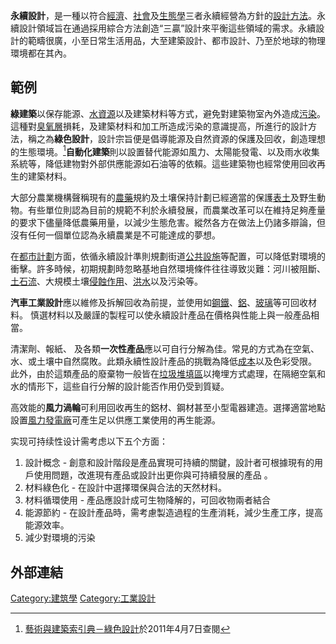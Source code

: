 {{NoteTA
|zh-cn:可持续; zh-hk:可持續; zh-tw:永續;
}}
{{Portal|name=設計|image=Mikalojus Konstantinas Ciurlionis - Initial D - 1908.jpg|size=35}}

'''永續設計'''，是一種以符合[[經濟|經濟]]、[[社會|社會]]及[[生態學|生態學]]三者永續經營為方針的[[設計方法|設計方法]]。永續設計領域旨在通過採用綜合方法創造“三贏”設計來平衡這些領域的需求。永續設計的範疇很廣，小至日常生活用品，大至建築設計、都市設計、乃至於地球的物理環境都在其內。

==範例==
'''綠建築'''以保存能源、[[水資源|水資源]]以及建築材料等方式，避免對建築物室內外造成[[污染|污染]]。這種對[[臭氧層|臭氧層]]損耗，及建築材料和加工所造成污染的意識提高，所進行的設計方法，稱之為'''綠色設計'''，設計宗旨便是倡導能源及自然資源的保護及回收，創造理想的生態環境。<ref>[http://db1x.sinica.edu.tw/caat/caat_rptcaatc.php?_op=?SUBJECT_ID:300180728 藝術與建築索引典－綠色設計]{{dead link|date=2018年3月 |bot=InternetArchiveBot |fix-attempted=yes }}於2011年4月7日查閱</ref>'''自動化建築'''則以設置替代能源如風力、太陽能發電、以及雨水收集系統等，降低建物對外部供應能源如石油等的依賴。這些建築物也經常使用回收再生的建築材料。

大部分農業機構聲稱現有的[[農藥|農藥]]規約及土壤保持計劃已經適當的保護[[表土|表土]]及野生動物。有些單位則認為目前的規範不利於永續發展，而農業改革可以在維持足夠產量的要求下儘量降低農藥用量，以減少生態危害。縱然各方在做法上仍諸多辯論，但沒有任何一個單位認為永續農業是不可能達成的夢想。

在[[都市計劃|都市計劃]]方面，依循永續設計準則規劃街道[[公共設施|公共設施]]等配置，可以降低對環境的衝擊。許多時候，初期規劃時忽略基地自然環境條件往往導致災難：河川被阻斷、[[土石流|土石流]]、大規模土壤[[侵蝕作用|侵蝕作用]]、[[洪水|洪水]]以及污染等。

'''汽車工業設計'''應以維修及拆解回收為前提，並使用如[[鋼鐵|鋼鐵]]、[[鋁|鋁]]、[[玻璃|玻璃]]等可回收材料。 慎選材料以及嚴謹的製程可以使永續設計產品在價格與性能上與一般產品相當。

清潔劑、報紙、 及各類'''一次性產品'''應以可自行分解為佳。常見的方式為在空氣、水、或土壤中自然腐敗。此類永續性設計產品的挑戰為降低[[成本|成本]]以及色彩受限。 此外，由於這類產品的廢棄物一般皆在[[垃圾堆填區|垃圾堆填區]]以掩埋方式處理，在隔絕空氣和水的情形下，這些自行分解的設計能否作用仍受到質疑。

高效能的'''風力渦輪'''可利用回收再生的鋁材、鋼材甚至小型電器建造。選擇適當地點設置[[風力發電廠|風力發電廠]]可產生足以供應工業使用的再生能源。


实现可持续性设计需考虑以下五个方面：

# 設計概念 - 創意和設計階段是產品實現可持續的關鍵，設計者可根據現有的用戶使用問題，改進現有產品或設計出更你與可持續發展的產品 。
# 材料綠色化 - 在設計中選擇環保與合法的天然材料。
# 材料循環使用 - 產品應設計成可生物降解的，可回收物兩者結合
# 能源節約 - 在設計產品時，需考慮製造過程的生產消耗，減少生產工序，提高能源效率。
# 減少對環境的污染 

==外部連結==
{{reflist}}

{{Sustainability|selected=disciplines}}
{{設計}}
{{建筑}}

[[Category:建筑學|Category:建筑學]]
[[Category:工業設計|Category:工業設計]]